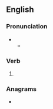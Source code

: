 ==English==

===Pronunciation===
* {{IPA|en|/ʃaɪnd/}}
** {{audio|en|LL-Q1860 (eng)-Vealhurl-shined.wav|Audio (UK)}}

===Verb===
{{head|en|verb form}}

# {{en-past of|shine}}

===Anagrams===
* {{anagrams|en|a=dehins|Hedins|Hindes|Shinde|henids|shneid}}
